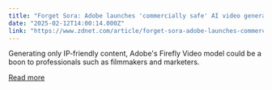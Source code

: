```yaml
---
title: "Forget Sora: Adobe launches 'commercially safe' AI video generator. How to try it"
date: "2025-02-12T14:00:14.000Z"
link: "https://www.zdnet.com/article/forget-sora-adobe-launches-commercially-safe-ai-video-generator-how-to-try-it/"
---
```


Generating only IP-friendly content, Adobe's Firefly Video model could be a boon to professionals such as filmmakers and marketers.

[Read more](https://www.zdnet.com/article/forget-sora-adobe-launches-commercially-safe-ai-video-generator-how-to-try-it/)
